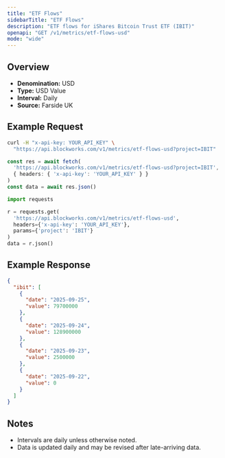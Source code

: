 ```yaml
---
title: "ETF Flows"
sidebarTitle: "ETF Flows"
description: "ETF flows for iShares Bitcoin Trust ETF (IBIT)"
openapi: "GET /v1/metrics/etf-flows-usd"
mode: "wide"
---
```


## Overview

- **Denomination:** USD
- **Type:** USD Value
- **Interval:** Daily
- **Source:** Farside UK

## Example Request

<CodeGroup>

```bash cURL
curl -H "x-api-key: YOUR_API_KEY" \
  "https://api.blockworks.com/v1/metrics/etf-flows-usd?project=IBIT"
```

```typescript TypeScript
const res = await fetch(
  'https://api.blockworks.com/v1/metrics/etf-flows-usd?project=IBIT',
  { headers: { 'x-api-key': 'YOUR_API_KEY' } }
)
const data = await res.json()
```

```python Python
import requests

r = requests.get(
  'https://api.blockworks.com/v1/metrics/etf-flows-usd',
  headers={'x-api-key': 'YOUR_API_KEY'},
  params={'project': 'IBIT'}
)
data = r.json()
```

</CodeGroup>

## Example Response

```json
{
  "ibit": [
    {
      "date": "2025-09-25",
      "value": 79700000
    },
    {
      "date": "2025-09-24",
      "value": 128900000
    },
    {
      "date": "2025-09-23",
      "value": 2500000
    },
    {
      "date": "2025-09-22",
      "value": 0
    }
  ]
}
```

## Notes
- Intervals are daily unless otherwise noted.
- Data is updated daily and may be revised after late-arriving data.